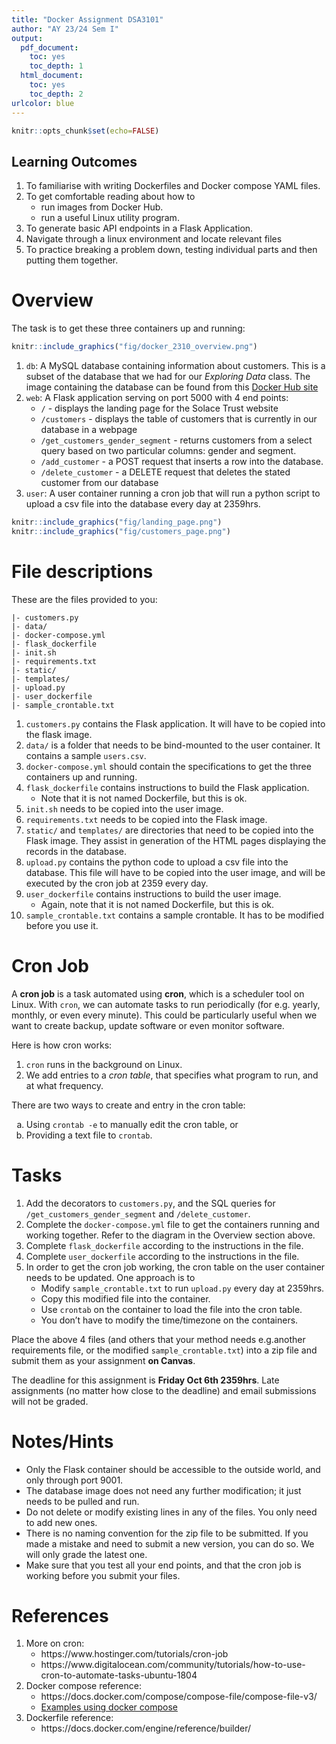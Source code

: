 ```yaml
---
title: "Docker Assignment DSA3101"
author: "AY 23/24 Sem I"
output:
  pdf_document: 
    toc: yes
    toc_depth: 1
  html_document: 
    toc: yes
    toc_depth: 2
urlcolor: blue
---
```

```r
knitr::opts_chunk$set(echo=FALSE)
```


## Learning Outcomes

1. To familiarise with writing Dockerfiles and Docker compose YAML files.
2. To get comfortable reading about how to 
   * run images from Docker Hub.
   * run a useful Linux utility program.
3. To generate basic API endpoints in a Flask Application.
4. Navigate through a linux environment and locate relevant files
5. To practice breaking a problem down, testing individual parts and then 
   putting them together.

# Overview

The task is to get these three containers up and running:

```r
knitr::include_graphics("fig/docker_2310_overview.png")
```

1. `db`: A MySQL database containing information about customers. This is a subset
   of the database that we had for our *Exploring Data* class. The image containing
   the database can be found from this [Docker Hub site](https://hub.docker.com/repository/docker/imxuanjun/solace_trust/general)
2. `web`: A Flask application serving on port 5000 with 4 end points:
    * `/` - displays the landing page for the Solace Trust website
    * `/customers` - displays the table of customers that is currently in our
      database in a webpage
    * `/get_customers_gender_segment` - returns customers from a select query
      based on two particular columns: gender and segment.
    * `/add_customer` - a POST request that inserts a row into the database.
    * `/delete_customer` - a DELETE request that deletes the stated customer from our database
3. `user`: A user container running a cron job that will run a python script
   to upload a csv file into the database every day at 2359hrs.
   
```r
knitr::include_graphics("fig/landing_page.png")
knitr::include_graphics("fig/customers_page.png")
```
   
# File descriptions

These are the files provided to you:

``` 
|- customers.py
|- data/
|- docker-compose.yml
|- flask_dockerfile
|- init.sh
|- requirements.txt
|- static/
|- templates/
|- upload.py
|- user_dockerfile
|- sample_crontable.txt
```

1. `customers.py` contains the Flask application. It will have to be copied 
   into the flask image.
2. `data/` is a folder that needs to be bind-mounted to the user container. It 
    contains a sample `users.csv`.
3. `docker-compose.yml` should contain the specifications to get the three 
   containers up and running.
4. `flask_dockerfile` contains instructions to build the Flask application.
   * Note that it is not named Dockerfile, but this is ok.
5. `init.sh` needs to be copied into the user image.
6. `requirements.txt` needs to be copied into the Flask image.
7. `static/` and `templates/` are directories that need to be copied into the 
   Flask image. They assist in generation of the HTML pages displaying the 
   records in the database.
7. `upload.py` contains the python code to upload a csv file into the database.
   This file will have to be copied into the user image, and will be executed 
   by the cron job at 2359 every day.
8. `user_dockerfile` contains instructions to build the user image.
   * Again, note that it is not named Dockerfile, but this is ok.
9. `sample_crontable.txt` contains a sample crontable. It has to be modified 
   before you use it.

# Cron Job

A **cron job** is a task automated using **cron**, which is a scheduler tool on
Linux. With `cron`, we can automate tasks to run periodically (for e.g. yearly,
monthly, or even every minute). This could be particularly useful when we want
to create backup, update software or even monitor software.

Here is how cron works:

1. `cron` runs in the background on Linux.
2. We add entries to a *cron table*, that specifies what program to run, and 
   at what frequency.

There are two ways to create and entry in the cron table:

a) Using `crontab -e` to manually edit the cron table, or
b) Providing a text file to `crontab`.

# Tasks

1. Add the decorators to `customers.py`, and the SQL queries for 
   `/get_customers_gender_segment` and `/delete_customer`.
2. Complete the `docker-compose.yml` file to get the containers running and 
   working together. Refer to the diagram in the Overview section above.
3. Complete `flask_dockerfile` according to the instructions in the file.
4. Complete `user_dockerfile` according to the instructions in the file.
5. In order to get the cron job working, the cron table on the user 
   container needs to be updated. One approach is to
   * Modify `sample_crontable.txt` to run `upload.py` every day at 2359hrs.
   * Copy this modified file into the container.
   * Use `crontab` on the container to load the file into the cron table.
   * You don't have to modify the time/timezone on the containers.

Place the above 4 files (and others that your method needs e.g.another
requirements file, or the modified `sample_crontable.txt`) into a zip file and 
submit them as your assignment **on Canvas**.

The deadline for this assignment is **Friday Oct 6th 2359hrs**. Late assignments 
(no matter how close to the deadline) and email submissions will not be graded.

# Notes/Hints

* Only the Flask container should be accessible to the outside world, and only through port 9001.  
* The database image does not need any further modification; it just needs to
  be pulled and run.
* Do not delete or modify existing lines in any of the files. You only need to 
  add new ones.
* There is no naming convention for the zip file to be submitted. If you made a
  mistake and need to submit a new version, you can do so. We will only grade the
  latest one.
* Make sure that you test all your end points, and that the cron job is working 
  before you submit your files.
  
# References

1. More on cron:
   * https://www.hostinger.com/tutorials/cron-job 
   * https://www.digitalocean.com/community/tutorials/how-to-use-cron-to-automate-tasks-ubuntu-1804
2. Docker compose reference:
   * https://docs.docker.com/compose/compose-file/compose-file-v3/
   * [Examples using docker compose](https://github.com/docker/awesome-compose)
3. Dockerfile reference:
   * https://docs.docker.com/engine/reference/builder/

